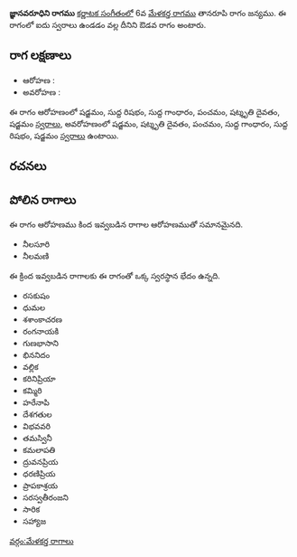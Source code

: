 {{Infobox ragam
	| name          	= జ్ఞానవరూధిని
	| synonym	    	= 
	| mela          	= 
	| chakra        	= 
	| janaka        	= 
	| type          	= ఔడవ
	| arohanam      	= {{svaraC|S|R1|G1|P|D3|S'}} 
	| avarohanam    	= {{svaraC|S'|D3|P|G1|R1|S}}
	| jeeva         	=
	| chhaya        	=
	| nyasa         	=
	| vishesha      	= 
	| equivalent  		= 
}}
{{కర్ణాటక సంగీత రాగాలు}}
'''జ్ఞానవరూధిని రాగము''' [[కర్ణాటక సంగీతం]]లో 6వ [[మేళకర్త రాగము]] తానరూపి రాగం జన్యము.  ఈ రాగంలో ఐదు స్వరాలు ఉండడం వల్ల దీనిని ఔడవ రాగం అంటారు.


==రాగ లక్షణాలు==


* ఆరోహణ : {{svaraC|S|R1|G1|P|D3|S'}} 
* అవరోహణ : {{svaraC|S'|D3|P|G1|R1|S}}

ఈ రాగం ఆరోహణంలో షడ్జమం, సుద్ద రిషభం, సుద్ద గాంధారం, పంచమం, షట్శృతి దైవతం, షడ్జమం [[స్వరాలు]], అవరోహణంలో షడ్జమం, షట్శృతి దైవతం, పంచమం, సుద్ద గాంధారం, సుద్ద రిషభం, షడ్జమం [[స్వరాలు]] ఉంటాయి.

==రచనలు==



==పోలిన రాగాలు==
ఈ రాగం ఆరోహణము కింద ఇవ్వబడిన రాగాల ఆరోహణముతో సమానమైనది.
* నీలసూరి
* నీలమణి

ఈ క్రింద ఇవ్వబడిన రాగాలకు ఈ రాగంతో ఒక్క స్వరస్థాన భేదం ఉన్నది.
* రసకుషం
* ధుమల
* శశాంకాచరణ
* రంగనాయకి
* గుణభాసాని
* భిననిదం
* వల్లిక
* కరినిప్రియా
* కమ్మిరి
* హరేనాపి
* దేశగతుల
* విభవవరి
* తమస్వినీ
* కమలాపతి
* ద్రువనప్రియ
* ధరణిప్రియ
* ప్రాపకాశ్రయ
* సరస్వతీరంజని
* సారిక
* సహ్యాజ



[[వర్గం:మేళకర్త రాగాలు]]